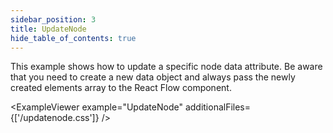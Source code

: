 ```yaml
---
sidebar_position: 3
title: UpdateNode
hide_table_of_contents: true
---
```



This example shows how to update a specific node data attribute. Be aware that you need to create a new data object and always pass the newly created elements array to the React Flow component.

<ExampleViewer example="UpdateNode" additionalFiles={['/updatenode.css']} />
